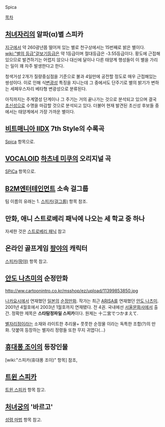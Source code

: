 Spica

[[목차]]

== [[처녀자리]]의 알파(α)별 스피카 ==
[[지구]]에서 약 260광년쯤 떨어져 있는 별로 천구상에서는 15번째로 밝은 별이다. [[wiki:"별의 등급"겉보기등급]]은 약 1등급이며 절대등급은 -3.55등급이다. 황도에 근접해있으므로 발견하기는 어렵지 않으나 대신에 달이나 다른 태양계 행성들이 이 별을 가리는 일이 꽤 자주 발생한다고 한다. 

청색거성 2개가 질량중심점을 기준으로 불과 4일만에 공전할 정도로 매우 근접해있는 쌍성이다. 이로 인해 식[[변광성]] 특징을 지니는데 그 중에서도 단주기로 별의 밝기가 변하는 세페우스자리 베타형 변광성으로 분류된다.

아직까지는 주계열성 단계이나 그 주기는 거의 끝나가는 것으로 분석되고 있으며 결국 [[초신성]]으로 수명을 마감할 것으로 분석되고 있다. 더불어 현재 발견된 초신성 후보들 중에서는 태양계에서 가장 가까운 별이다.
== [[비트매니아 IIDX]] 7th Style의 수록곡 ==
[[Spica]] 항목으로.

== [[VOCALOID]] [[하츠네 미쿠]]의 오리지널 곡 ==
[[SPiCa]] 항목으로.
 
== [[B2M엔터테인먼트]] 소속 걸그룹 ==
팀 이름의 유래는 1. [[스피카(걸그룹)]] 항목 참조.

== 만화, 애니 스트로베리 패닉에 나오는 세 학교 중 하나 ==
자세한 것은 [[스트로베리 패닉]] 참고

== 온라인 골프게임 [[팡야]]의 캐릭터 ==
[[스피카(팡야)]] 항목 참고.

== [[안도 나츠미]]의 순정만화 ==
http://ww.cartoonintro.co.kr/msshop/ez/upload/11399853850.jpg

[[나카요시]]에서 연재했던 [[일본]]의 [[순정만화]]. 작가는 최근 [[ARISA]]를 연재했던 [[안도 나츠미]]. 2001년 4월호에서 2003년 1월호까지 연재됐다.  전 4권. 국내에선 [[서울문화사]]에서 출간. 
정확한 제목은 '''스타탐정파일 스피카'''이다. 원제는 十二宮でつかまえて.

[[별자리]][[점]]이라는 소재와 라이트한 추리물+ 풋풋한 순정물 이라는 독특한 조합(?)의 만화. 덧붙여 등장하는 별자리 정령들 또한 무지 귀엽다(...)

== [[휴대퐁 조이]]의 등장인물 ==

[wiki:"스피카(휴대퐁 조이)" 항목] 참조,

== [[트윈 스피카]] ==

[[트윈 스피카]] 항목 참고.

== [[처녀궁]]의 '바르고' == 

[[성령 마법]] 항목 참고.
